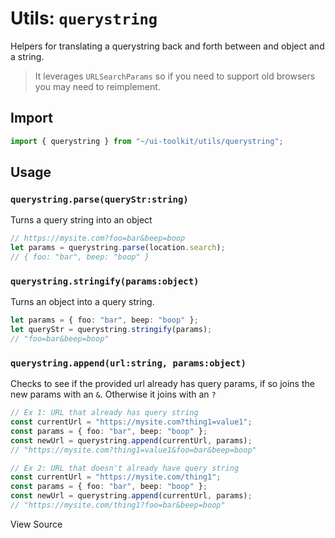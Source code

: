
<Meta title="Utils/querystring" />

# Utils: `querystring`

Helpers for translating a querystring back and forth between and object and a string.

> It leverages `URLSearchParams` so if you need to support old browsers you may need to reimplement.

## Import

```js
import { querystring } from "~/ui-toolkit/utils/querystring";
```

## Usage

### `querystring.parse(queryStr:string)`

Turns a query string into an object

```ts
// https://mysite.com?foo=bar&beep=boop
let params = querystring.parse(location.search);
// { foo: "bar", beep: "boop" }
```

### `querystring.stringify(params:object)`

Turns an object into a query string.

```ts
let params = { foo: "bar", beep: "boop" };
let queryStr = querystring.stringify(params);
// "foo=bar&beep=boop"
```

### `querystring.append(url:string, params:object)`

Checks to see if the provided url already has query params, if so joins the new params with an `&`. Otherwise it joins with an `?`

```ts
// Ex 1: URL that already has query string
const currentUrl = "https://mysite.com?thing1=value1";
const params = { foo: "bar", beep: "boop" };
const newUrl = querystring.append(currentUrl, params);
// "https://mysite.com?thing1=value1&foo=bar&beep=boop"

// Ex 2: URL that doesn't already have query string
const currentUrl = "https://mysite.com/thing1";
const params = { foo: "bar", beep: "boop" };
const newUrl = querystring.append(currentUrl, params);
// "https://mysite.com/thing1?foo=bar&beep=boop"
```

<SourceCodeLink path="utils/querystring.ts">View Source</SourceCodeLink>
